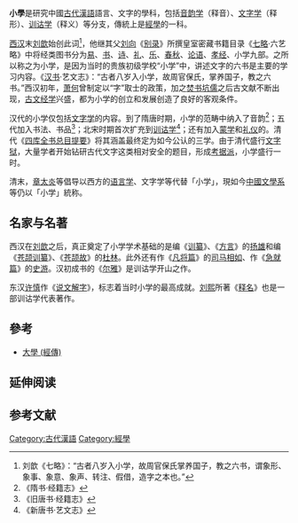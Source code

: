 {{Otheruses|小學 (消歧義)}}
'''小學'''是研究中國[[古代漢語|古代漢語]]語言、文字的學科，包括[[音韵学|音韵学]]（释音）、[[文字学|文字学]]（释形）、[[训诂学|训诂学]]（释义）等分支，傳統上是[[經學|經學]]的一科。

[[西汉|西汉]]末[[刘歆|刘歆]]始创此词<ref>刘歆《七略》：“古者八岁入小学，故周官保氏掌养国子，教之六书，谓象形、象事、象意、象声、转注、假借，造字之本也。”</ref>，他继其父[[刘向|刘向]]《[[别录|别录]]》所撰皇室密藏书籍目录《[[七略|七略]]·六艺略》中将经类图书分为[[易|易]]、[[书|书]]、[[诗|诗]]、[[礼|礼]]、[[乐|乐]]、[[春秋_(书)|春秋]]、[[论语|论语]]、[[孝经|孝经]]、小学九部。之所以称之为小学，是因为当时的贵族初级学校“小学”中，讲述文字的六书是主要的学习内容。《[[汉书|汉书]]·艺文志》：“古者八岁入小学，故周官保氏，掌养国子，教之六书。”西汉初年，[[萧何|萧何]]曾制定以“字”取士的政策，加之[[焚书坑儒|焚书坑儒]]之后古文献不断出现，[[古文经学|古文经学]]兴盛，都为小学的创立和发展创造了良好的客观条件。

汉代的小学仅包括[[文字学|文字学]]的内容。到了隋唐时期，小学的范畴中纳入了音韵<ref>《隋书·经籍志》</ref>；五代加入书法、书品<ref>《旧唐书‧经籍志》</ref>；北宋时期首次扩充到[[训诂学|训诂学]]<ref>《新唐书‧艺文志》</ref>；还有加入[[蒙学|蒙学]]和[[礼仪|礼仪]]的。清代《[[四库全书总目提要|四库全书总目提要]]》将其涵盖最终定为如今公认的三学。由于清代盛行[[文字狱|文字狱]]，大量学者开始钻研古代文字这类相对安全的题目，形成[[考据派|考据派]]，小学盛行一时。

清末，[[章太炎|章太炎]]等倡导以西方的[[语言学|语言学]]、文字学等代替「小学」，現如今[[中國文學系|中國文學系]]等仍以「小学」統称。

== 名家与名著 ==
西汉在[[刘歆|刘歆]]之后，真正奠定了小学学术基础的是编《[[训纂|训纂]]》、《[[輶轩使者绝代语释别国方言|方言]]》的[[扬雄|扬雄]]和编《[[苍颉训纂|苍颉训纂]]》、《[[苍颉故|苍颉故]]》的[[杜林_(東漢)|杜林]]。此外还有作《[[凡将篇|凡将篇]]》的[[司马相如|司马相如]]、作《[[急就篇|急就篇]]》的[[史游|史游]]。汉初成书的《[[尔雅|尔雅]]》是训诂学开山之作。

东汉[[许慎|许慎]]作《[[说文解字|说文解字]]》，标志着当时小学的最高成就。[[刘熙|刘熙]]所著《[[释名|释名]]》也是一部训诂学代表著作。

== 參考 ==
* [[大學_(經傳)|大學 (經傳)]]

== 延伸阅读 ==
{{Wikisource further reading}}

== 参考文献 ==
{{Reflist|2}}

[[Category:古代漢語|Category:古代漢語]]
[[Category:經學|Category:經學]]